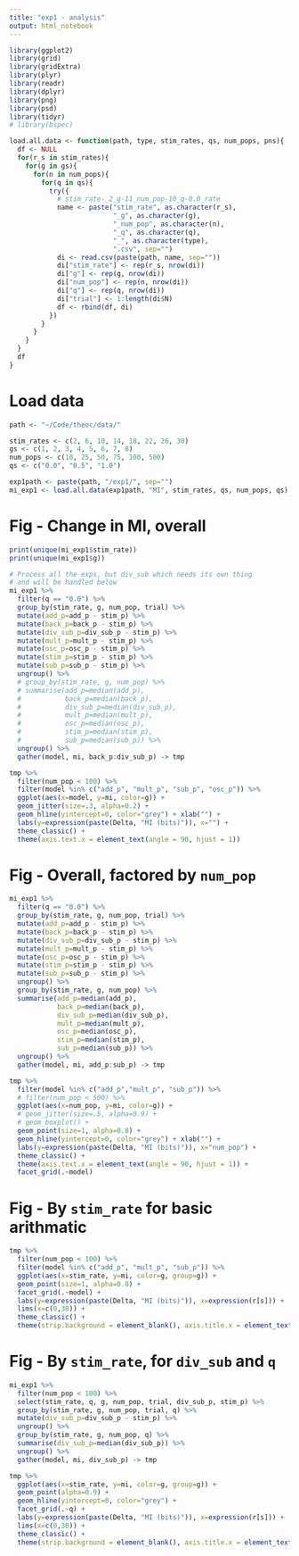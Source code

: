 ```yaml
---
title: "exp1 - analysis"
output: html_notebook
---
```


```r
library(ggplot2)
library(grid)
library(gridExtra)
library(plyr)
library(readr)
library(dplyr)
library(png)
library(psd)
library(tidyr)
# library(bspec)

load.all.data <- function(path, type, stim_rates, qs, num_pops, pns){
  df <- NULL
  for(r_s in stim_rates){
    for(g in gs){
      for(n in num_pops){
        for(q in qs){
          try({
            # stim_rate-_2_g-11_num_pop-10_q-0.0_rate
            name <- paste("stim_rate", as.character(r_s), 
                          "_g", as.character(g),
                          "_num_pop", as.character(n),
                          "_q", as.character(q),
                          "_", as.character(type), 
                          ".csv", sep="")
            di <- read.csv(paste(path, name, sep=""))
            di["stim_rate"] <- rep(r_s, nrow(di))
            di["g"] <- rep(g, nrow(di))
            di["num_pop"] <- rep(n, nrow(di))
            di["q"] <- rep(q, nrow(di))
            di["trial"] <- 1:length(di$N)
            df <- rbind(df, di)  
          })  
        }
      }
    }
  }
  df
}
```

# Load data
```r
path <- "~/Code/theoc/data/"

stim_rates <- c(2, 6, 10, 14, 18, 22, 26, 30)
gs <- c(1, 2, 3, 4, 5, 6, 7, 8)
num_pops <- c(10, 25, 50, 75, 100, 500)
qs <- c("0.0", "0.5", "1.0")

exp1path <- paste(path, "/exp1/", sep="")
mi_exp1 <- load.all.data(exp1path, "MI", stim_rates, qs, num_pops, qs)
```

# Fig - Change in MI, overall
```r
print(unique(mi_exp1$stim_rate))
print(unique(mi_exp1$g))

# Process all the exps, but div_sub which needs its own thing
# and will be handled below
mi_exp1 %>% 
  filter(q == "0.0") %>% 
  group_by(stim_rate, g, num_pop, trial) %>% 
  mutate(add_p=add_p - stim_p) %>% 
  mutate(back_p=back_p - stim_p) %>% 
  mutate(div_sub_p=div_sub_p - stim_p) %>% 
  mutate(mult_p=mult_p - stim_p) %>% 
  mutate(osc_p=osc_p - stim_p) %>% 
  mutate(stim_p=stim_p - stim_p) %>% 
  mutate(sub_p=sub_p - stim_p) %>% 
  ungroup() %>%
  # group_by(stim_rate, g, num_pop) %>%
  # summarise(add_p=median(add_p),
  #           back_p=median(back_p),
  #           div_sub_p=median(div_sub_p),
  #           mult_p=median(mult_p),
  #           osc_p=median(osc_p),
  #           stim_p=median(stim_p),
  #           sub_p=median(sub_p)) %>%
  ungroup() %>%
  gather(model, mi, back_p:div_sub_p) -> tmp

tmp %>% 
  filter(num_pop < 100) %>% 
  filter(model %in% c("add_p", "mult_p", "sub_p", "osc_p")) %>% 
  ggplot(aes(x=model, y=mi, color=g)) +
  geom_jitter(size=.3, alpha=0.2) +
  geom_hline(yintercept=0, color="grey") + xlab("") +
  labs(y=expression(paste(Delta, "MI (bits)")), x="") +
  theme_classic() +
  theme(axis.text.x = element_text(angle = 90, hjust = 1))
```

# Fig - Overall, factored by `num_pop`
```r
mi_exp1 %>% 
  filter(q == "0.0") %>% 
  group_by(stim_rate, g, num_pop, trial) %>% 
  mutate(add_p=add_p - stim_p) %>% 
  mutate(back_p=back_p - stim_p) %>% 
  mutate(div_sub_p=div_sub_p - stim_p) %>% 
  mutate(mult_p=mult_p - stim_p) %>% 
  mutate(osc_p=osc_p - stim_p) %>% 
  mutate(stim_p=stim_p - stim_p) %>% 
  mutate(sub_p=sub_p - stim_p) %>% 
  ungroup() %>%
  group_by(stim_rate, g, num_pop) %>%
  summarise(add_p=median(add_p),
            back_p=median(back_p),
            div_sub_p=median(div_sub_p),
            mult_p=median(mult_p),
            osc_p=median(osc_p),
            stim_p=median(stim_p),
            sub_p=median(sub_p)) %>%
  ungroup() %>%
  gather(model, mi, add_p:sub_p) -> tmp

tmp %>% 
  filter(model %in% c("add_p","mult_p", "sub_p")) %>% 
  # filter(num_pop < 500) %>% 
  ggplot(aes(x=num_pop, y=mi, color=g)) +
  # geom_jitter(size=.5, alpha=0.9) +
  # geom_boxplot() +
  geom_point(size=1, alpha=0.8) +
  geom_hline(yintercept=0, color="grey") + xlab("") +
  labs(y=expression(paste(Delta, "MI (bits)")), x="num_pop") +
  theme_classic() +
  theme(axis.text.x = element_text(angle = 90, hjust = 1)) +
  facet_grid(.~model)
```

# Fig - By `stim_rate` for basic arithmatic
```r
tmp %>% 
  filter(num_pop < 100) %>% 
  filter(model %in% c("add_p", "mult_p", "sub_p")) %>% 
  ggplot(aes(x=stim_rate, y=mi, color=g, group=g)) +
  geom_point(size=1, alpha=0.8) +
  facet_grid(.~model) +
  labs(y=expression(paste(Delta, "MI (bits)")), x=expression(r[s])) +
  lims(x=c(0,30)) +
  theme_classic() +
  theme(strip.background = element_blank(), axis.title.x = element_text(colour = "red")) 
```

# Fig - By `stim_rate`, for `div_sub` and `q`
```r
mi_exp1 %>% 
  filter(num_pop < 100) %>% 
  select(stim_rate, q, g, num_pop, trial, div_sub_p, stim_p) %>% 
  group_by(stim_rate, g, num_pop, trial, q) %>% 
  mutate(div_sub_p=div_sub_p - stim_p) %>% 
  ungroup() %>% 
  group_by(stim_rate, g, num_pop, q) %>% 
  summarise(div_sub_p=median(div_sub_p)) %>% 
  ungroup() %>% 
  gather(model, mi, div_sub_p) -> tmp

tmp %>% 
  ggplot(aes(x=stim_rate, y=mi, color=g, group=g)) +
  geom_point(alpha=0.9) +
  geom_hline(yintercept=0, color="grey") + 
  facet_grid(.~q) +
  labs(y=expression(paste(Delta, "MI (bits)")), x=expression(r[s])) +
  lims(x=c(0,30)) +
  theme_classic() +
  theme(strip.background = element_blank(), axis.title.x = element_text(colour = "red")) 
```
